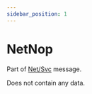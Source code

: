 ```yaml
---
sidebar_position: 1
---
```


# NetNop

Part of [Net/Svc](../netsvc) message.

Does not contain any data.
<!-- @dem-gen-begin:NetNop -->

<!-- @dem-gen-end:NetNop -->
